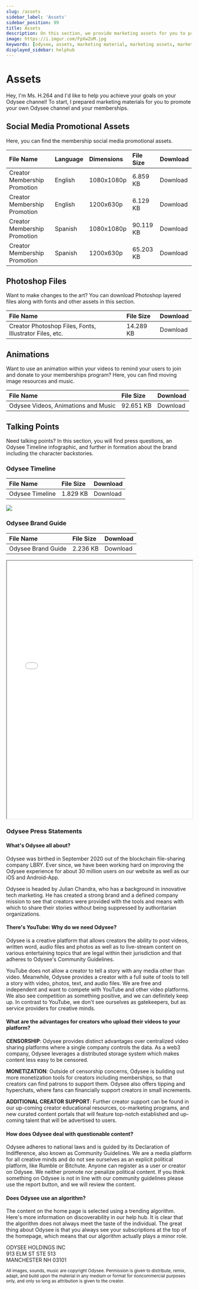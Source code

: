 ```yaml
---
slug: /assets
sidebar_label: 'Assets'
sidebar_position: 99
title: Assets
description: On this section, we provide marketing assets for you to promote your Odysee channel.
image: https://i.imgur.com/FpXwZoM.jpg
keywords: [odysee, assets, marketing material, marketing assets, marketing images, odysee image material]
displayed_sidebar: helphub
---
```


# Assets


<CharacterCard size="12">
	Hey, I'm Ms. H.264 and I'd like to help you achieve your goals on your Odysee channel! To start, I prepared marketing materials for you to promote your own Odysee channel and your memberships.
</CharacterCard>

## Social Media Promotional Assets
Here, you can find the membership social media promotional assets.

<center>

| File Name | Language | Dimensions | File Size | Download |
|:--|:--|:--|:--|:--|
|Creator Membership Promotion | English | 1080x1080p | 6.859 KB | <PrimaryOdyseeButton url="https://help.odysee.tv/files/Creator_Membership_promotion_SM_English_1080x1080.zip">Download</PrimaryOdyseeButton> |
|Creator Membership Promotion| English | 1200x630p | 6.129 KB | <PrimaryOdyseeButton url="https://help.odysee.tv/files/Creator_Membership_promotion_SM_English_1200x630.zip">Download</PrimaryOdyseeButton> |
|Creator Membership Promotion| Spanish | 1080x1080p | 90.119 KB | <PrimaryOdyseeButton url="https://help.odysee.tv/files/Creator_Membership_promotion_SM_Spanish_1080x1080.zip">Download</PrimaryOdyseeButton> |
|Creator Membership Promotion| Spanish | 1200x630p | 65.203 KB | <PrimaryOdyseeButton url="https://help.odysee.tv/files/Creator_Membership_promotion_SM_Spanish_1200x630.zip">Download</PrimaryOdyseeButton> |

</center>

## Photoshop Files
Want to make changes to the art? You can download Photoshop layered files along with fonts and other assets in this section.

<center>

| File Name | File Size | Download |
|:--|:--|:--|
|Creator Photoshop Files, Fonts, Illustrator Files, etc. | 14.289 KB | <PrimaryOdyseeButton url="https://help.odysee.tv/files/Creator Photoshop Files, Fonts, Illustrator Files, etc..zip">Download</PrimaryOdyseeButton> |

</center>

## Animations
Want to use an animation within your videos to remind your users
to join and donate to your memberships program? Here, you can find moving image resources and music.

<center>

| File Name | File Size | Download |
|:--|:--|:--|
|Odysee Videos, Animations and Music | 92.651 KB | <PrimaryOdyseeButton url="https://help.odysee.tv/files/Video-Animations-Music.zip">Download</PrimaryOdyseeButton> |

</center>


## Talking Points
Need talking points? In this section, you will find press questions, an Odysee Timeline infographic, and further in formation about the brand including the character backstories.

### Odysee Timeline

<center>

| File Name | File Size | Download |
|:--|:--|:--|
|Odysee Timeline | 1.829 KB | <PrimaryOdyseeButton url="https://help.odysee.tv/img/OdyseeTimeline.jpg">Download</PrimaryOdyseeButton> |

</center>

<img src="/img/OdyseeTimeline.jpg"/>

### Odysee Brand Guide

<center>

| File Name | File Size | Download |
|:--|:--|:--|
|Odysee Brand Guide | 2.236 KB | <PrimaryOdyseeButton url="https://help.odysee.tv/files/2022_Odysee_BrandGuide_Chracters.pdf">Download</PrimaryOdyseeButton> |

</center>

<iframe src="/files/2022_Odysee_BrandGuide_Chracters.pdf" border="0px#ffffff none" scrolling="yes" frameborder="1" marginheight="0px" marginwidth="0px" height="700px" width="100%" allowfullscreen></iframe>

### Odysee Press Statements

#### What's Odysee all about?
Odysee was birthed in September 2020 out of the blockchain file-sharing company LBRY. Ever since, we have been working hard on improving the Odysee experience for about 30 million users on our website as well as our iOS and Android-App.

Odysee is headed by Julian Chandra, who has a background in innovative tech marketing. He has created a strong brand and a defined company mission to see that creators were provided with the tools and means with which to share their stories without being suppressed by authoritarian organizations.

#### There's YouTube: Why do we need Odysee?
Odysee is a creative platform that allows creators the ability to post videos, written word, audio files and photos as well as to live-stream content on various entertaining topics that are legal within their jurisdiction and that adheres to Odysee's Community Guidelines.

YouTube does not allow a creator to tell a story with any media other than video. Meanwhile, Odysee provides a creator with a full suite of tools to tell a story with video, photos, text, and audio files. We are free and independent and want to compete with YouTube and other video platforms. We also see competition as something positive, and we can definitely keep up. In contrast to YouTube, we don't see ourselves as gatekeepers, but as service providers for creative minds.

#### What are the advantages for creators who upload their videos to your platform?
**CENSORSHIP**: Odysee provides distinct advantages over centralized video sharing platforms where a single company controls the data. As a web3 company, Odysee leverages a distributed storage system which makes content less easy to be censored.

**MONETIZATION**: Outside of censorship concerns, Odysee is building out more monetization tools for creators including memberships, so that creators can find patrons to support them. Odysee also offers tipping and hyperchats, where fans can financially support creators in small increments.

**ADDITIONAL CREATOR SUPPORT**: Further creator support can be found in our up-coming creator educational resources, co-marketing programs, and new curated content portals that will feature top-notch established and up-coming talent that will be advertised to users.

#### How does Odysee deal with questionable content?
Odysee adheres to national laws and is guided by its Declaration of Indifference, also known as Community Guidelines. We are a media platform for all creative minds and do not see ourselves as an explicit political platform, like Rumble or Bitchute. Anyone can register as a user or creator on Odysee. We neither promote nor penalize political content. If you think something on Odysee is not in line with our community guidelines please use the report button, and we will review the content.

#### Does Odysee use an algorithm?
The content on the home page is selected using a trending algorithm. Here's more information on discoverability in our help hub. It is clear that the algorithm does not always meet the taste of the individual. The great thing about Odysee is that you always see your subscriptions at the top of the homepage, which means that our algorithm actually plays a minor role.

ODYSEE HOLDINGS INC<br/>
913 ELM ST STE 513<br/>
MANCHESTER NH 03101


<sub>All images, sounds, music are copyright Odysee. Permission is given to distribute, remix, adapt, and build upon the material in any medium or format for noncommercial purposes only, and only so long as attribution is given to the creator.</sub>
